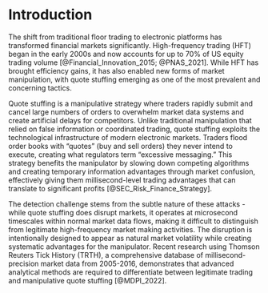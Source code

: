 # Introduction

The shift from traditional floor trading to electronic platforms has transformed financial markets significantly. High-frequency trading (HFT) began in the early 2000s and now accounts for up to 70% of US equity trading volume [@Financial_Innovation_2015; @PNAS_2021]. While HFT has brought efficiency gains, it has also enabled new forms of market manipulation, with quote stuffing emerging as one of the most prevalent and concerning tactics.

Quote stuffing is a manipulative strategy where traders rapidly submit and cancel large numbers of orders to overwhelm market data systems and create artificial delays for competitors. Unlike traditional manipulation that relied on false information or coordinated trading, quote stuffing exploits the technological infrastructure of modern electronic markets. Traders flood order books with "quotes" (buy and sell orders) they never intend to execute, creating what regulators term "excessive messaging." This strategy benefits the manipulator by slowing down competing algorithms and creating temporary information advantages through market confusion, effectively giving them millisecond-level trading advantages that can translate to significant profits [@SEC_Risk_Finance_Strategy].

The detection challenge stems from the subtle nature of these attacks - while quote stuffing does disrupt markets, it operates at microsecond timescales within normal market data flows, making it difficult to distinguish from legitimate high-frequency market making activities. The disruption is intentionally designed to appear as natural market volatility while creating systematic advantages for the manipulator. Recent research using Thomson Reuters Tick History (TRTH), a comprehensive database of millisecond-precision market data from 2005-2016, demonstrates that advanced analytical methods are required to differentiate between legitimate trading and manipulative quote stuffing [@MDPI_2022].
